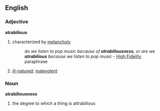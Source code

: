 ==English==

=== Adjective ===
'''atrabilious'''
# characterized by [[melancholy]]
#: ''do we listen to pop music because of '''atrabiliousness''', or are we '''atrabilious''' because we listen to pop music'' - [[High Fidelity]] paraphrase
# [[ill-natured]]; [[malevolent]]

=== Noun ===
'''atrabiliousness'''
# the degree to which a thing is attrabilious